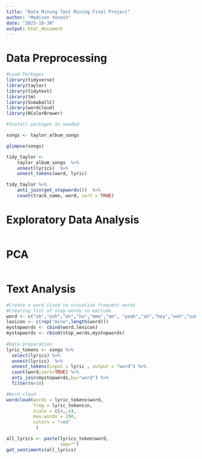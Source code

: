 ```yaml
---
title: "Data Mining Text Mining Final Project"
author: "Madison Yonash"
date: "2023-10-30"
output: html_document
---
```

# Data Preprocessing

```r
#Load Packages
library(tidyverse)
library(taylor)
library(tidytext)
library(tm)
library(SnowballC)
library(wordcloud)
library(RColorBrewer)
```

```r
#Install packages as needed

```


```r
songs <- taylor_album_songs
```

```r
glimpse(songs)
```

```r
tidy_taylor <-
    taylor_album_songs  %>% 
    unnest(lyrics)  %>%  
    unnest_tokens(word, lyric)
```

```r
tidy_taylor %>% 
    anti_join(get_stopwords())  %>%  
    count(track_name, word, sort = TRUE)
```



# Exploratory Data Analysis

```r

```


# PCA

```r

```

# Text Analysis

```r
#Create a word cloud to visualize frequent words
#Creating list of stop words to exclude
word <- c("oh","ooh","eh","ha","mmm","mm", "yeah","ah","hey","eeh","uuh","uh","la","da","di","ra","huh","hu","whoa","gonna","wanna","gotta","em")
lexicon <- c(rep("mine",length(word)))
mystopwords <- cbind(word,lexicon)
mystopwords <- rbind(stop_words,mystopwords)
  
#Data preparation
lyric_tokens <- songs %>% 
  select(lyrics) %>% 
  unnest(lyrics)  %>%
  unnest_tokens(input = lyric , output = "word") %>% 
  count(word,sort=TRUE) %>% 
  anti_join(mystopwords,by="word") %>%
  filter(n>10)

#Word cloud
wordcloud(words = lyric_tokens$word,
          freq = lyric_tokens$n,
          scale = c(4,.4),
          max.words = 200,
          colors = "red"
           ) 
```
```r

all_lyrics <- paste(lyrics_token$word,
                    sep="")
get_sentiments(all_lyrics)
```



```r

```




